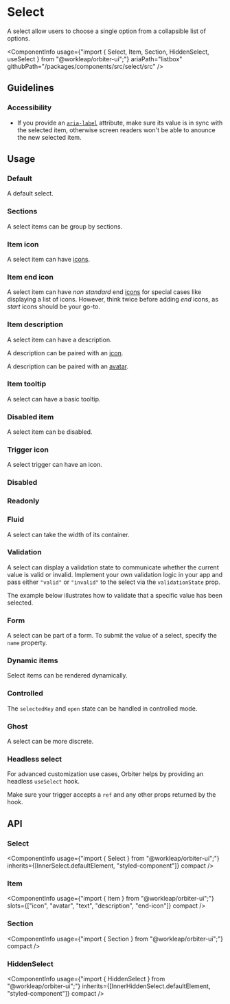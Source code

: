 

<Meta of={SelectStories} />

# Select

<Tagline>A select allow users to choose a single option from a collapsible list of options.</Tagline>

<ComponentInfo
    usage={"import { Select, Item, Section, HiddenSelect, useSelect } from \"@workleap/orbiter-ui\";"}
    ariaPath="listbox"
    githubPath="/packages/components/src/select/src"
/>

## Guidelines

### Accessibility

- If you provide an [`aria-label`](https://developer.mozilla.org/en-US/docs/Web/Accessibility/ARIA/Attributes/aria-label) attribute, make sure its value is in sync with the selected item, otherwise screen readers won't be able to anounce the new selected item.

## Usage

### Default

A default select.

<Canvas of={SelectStories.Default} />

### Sections

A select items can be group by sections.

<Canvas of={SelectStories.Sections} />

### Item icon

A select item can have [icons](?path=/docs/icon-gallery--page).

<Canvas of={SelectStories.ItemIcon} />

### Item end icon

A select item can have *non standard* end [icons](?path=/docs/icon-gallery--page) for special cases like displaying a list of icons. However, think twice before adding *end* icons, as *start* icons should be your go-to.

<Canvas of={SelectStories.ItemEndIcon} />

### Item description

A select item can have a description.

<Canvas of={SelectStories.ItemDescription} />

A description can be paired with an [icon](?path=/docs/icon-gallery--page).

<Canvas of={SelectStories.ItemDescriptionIcon} />

A description can be paired with an [avatar](?path=/docs/avatar--default-story).

<Canvas of={SelectStories.ItemDescriptionAvatar} />

### Item tooltip

A select can have a basic tooltip.

<Canvas of={SelectStories.ItemTooltip} />

### Disabled item

A select item can be disabled.

<Canvas of={SelectStories.DisabledItem} />

### Trigger icon

A select trigger can have an icon.

<Canvas of={SelectStories.TriggerIcon} />

### Disabled

<Canvas of={SelectStories.Disabled} />

### Readonly

<Canvas of={SelectStories.Readonly} />

### Fluid

A select can take the width of its container.

<Canvas of={SelectStories.Fluid} />

### Validation

A select can display a validation state to communicate whether the current value is valid or invalid. Implement your own validation logic in your app and pass either `"valid"` or `"invalid"` to the select via the `validationState` prop.

The example below illustrates how to validate that a specific value has been selected.

<Canvas of={SelectStories.SelectedValueValidation} />

### Form

A select can be part of a form. To submit the value of a select, specify the `name` property.

<Canvas of={SelectStories.Form} />

### Dynamic items

Select items can be rendered dynamically.

<Canvas of={SelectStories.DynamicItems} />

### Controlled

The `selectedKey` and `open` state can be handled in controlled mode.

<Canvas of={SelectStories.ControlledSelect} />

### Ghost

A select can be more discrete.

<Canvas of={SelectStories.Ghost} />

### Headless select

For advanced customization use cases, Orbiter helps by providing an headless `useSelect` hook.

Make sure your trigger accepts a `ref` and any other props returned by the hook.

<Canvas of={SelectStories.CustomSelectStory} />

## API

### Select

<ComponentInfo
    usage={"import { Select } from \"@workleap/orbiter-ui\";"}
    inherits={[InnerSelect.defaultElement, "styled-component"]}
    compact
/>

<ArgTypes of={InnerSelect} sort="alpha" />

### Item

<ComponentInfo
    usage={"import { Item } from \"@workleap/orbiter-ui\";"}
    slots={["icon", "avatar", "text", "description", "end-icon"]}
    compact
/>

<ArgTypes of={InnerItem} sort="alpha" />

### Section

<ComponentInfo
    usage={"import { Section } from \"@workleap/orbiter-ui\";"}
    compact
/>

<ArgTypes of={InnerSection} sort="alpha" />

### HiddenSelect

<ComponentInfo
    usage={"import { HiddenSelect } from \"@workleap/orbiter-ui\";"}
    inherits={[InnerHiddenSelect.defaultElement, "styled-component"]}
    compact
/>

<ArgTypes of={InnerHiddenSelect} sort="alpha" />
